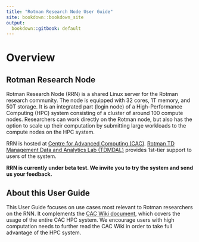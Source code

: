```yaml
---
title: "Rotman Research Node User Guide"
site: bookdown::bookdown_site
output:
  bookdown::gitbook: default
---
```


# Overview {-}

## Rotman Research Node {-}

Rotman Research Node (RRN) is a shared Linux server for the Rotman research community. The node is equipped with 32 cores, 1T memory, and 50T storage. It is an integrated part (login node) of a High-Performance Computing (HPC) system consisting of a cluster of around 100 compute nodes. Researchers can work directly on the Rotman node, but also has the option to scale up their computation by submitting large workloads to the compute nodes on the HPC system.

RRN is hosted at [Centre for Advanced Computing (CAC)](https://cac.queensu.ca/). [Rotman TD Management Data and Analytics Lab (TDMDAL)](http://www.rotman.utoronto.ca/FacultyAndResearch/EducationCentres/TDMDAL) provides 1st-tier support to users of the system.

**RRN is currently under beta test. We invite you to try the system and send us your feedback.**


## About this User Guide {-}

This User Guide focuses on use cases most relevant to Rotman researchers on the RNN. It complements the [CAC Wiki document](https://cac.queensu.ca/wiki/index.php/Main_Page), which covers the usage of the entire CAC HPC system. We encourage users with high computation needs to further read the CAC Wiki in order to take full advantage of the HPC system.